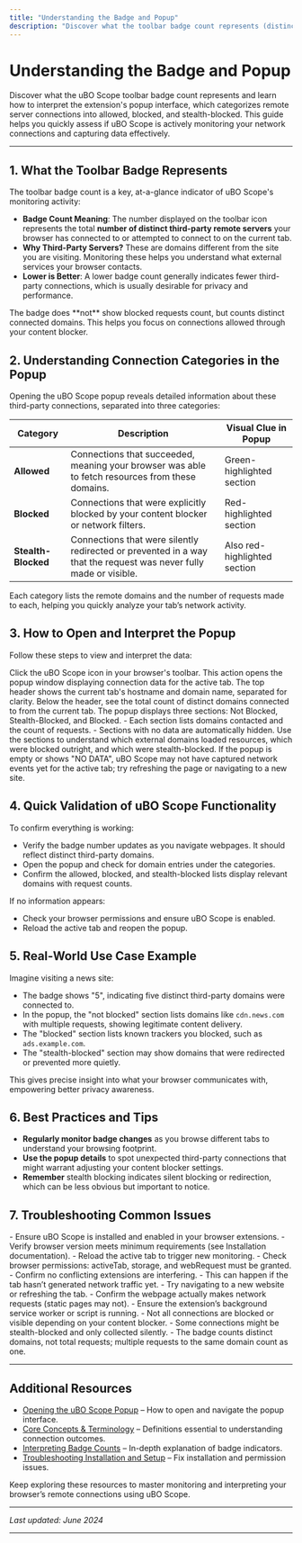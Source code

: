 ```yaml
---
title: "Understanding the Badge and Popup"
description: "Discover what the toolbar badge count represents (distinct 3rd-party servers connected to) and how the popup categorizes connections into allowed, blocked, and stealth. Learn to quickly assess if uBO Scope is functioning and capturing data."
---
```


# Understanding the Badge and Popup

Discover what the uBO Scope toolbar badge count represents and learn how to interpret the extension's popup interface, which categorizes remote server connections into allowed, blocked, and stealth-blocked. This guide helps you quickly assess if uBO Scope is actively monitoring your network connections and capturing data effectively.

---

## 1. What the Toolbar Badge Represents

The toolbar badge count is a key, at-a-glance indicator of uBO Scope's monitoring activity:

- **Badge Count Meaning**: The number displayed on the toolbar icon represents the total **number of distinct third-party remote servers** your browser has connected to or attempted to connect to on the current tab.
- **Why Third-Party Servers?** These are domains different from the site you are visiting. Monitoring these helps you understand what external services your browser contacts.
- **Lower is Better**: A lower badge count generally indicates fewer third-party connections, which is usually desirable for privacy and performance.

<Tip>
The badge does **not** show blocked requests count, but counts distinct connected domains. This helps you focus on connections allowed through your content blocker.
</Tip>

## 2. Understanding Connection Categories in the Popup

Opening the uBO Scope popup reveals detailed information about these third-party connections, separated into three categories:

| Category       | Description                                                                                 | Visual Clue in Popup         |
|----------------|---------------------------------------------------------------------------------------------|-----------------------------|
| **Allowed**    | Connections that succeeded, meaning your browser was able to fetch resources from these domains. | Green-highlighted section    |
| **Blocked**    | Connections that were explicitly blocked by your content blocker or network filters.         | Red-highlighted section      |
| **Stealth-Blocked** | Connections that were silently redirected or prevented in a way that the request was never fully made or visible. | Also red-highlighted section |

Each category lists the remote domains and the number of requests made to each, helping you quickly analyze your tab’s network activity.

## 3. How to Open and Interpret the Popup

Follow these steps to view and interpret the data:

<Steps>
<Step title="Open the Popup">
Click the uBO Scope icon in your browser's toolbar. This action opens the popup window displaying connection data for the active tab.
</Step>
<Step title="View Domain Information">
The top header shows the current tab's hostname and domain name, separated for clarity.
</Step>
<Step title="Check the Summary Section">
Below the header, see the total count of distinct domains connected to from the current tab.
</Step>
<Step title="Explore Categories">
The popup displays three sections: Not Blocked, Stealth-Blocked, and Blocked.
- Each section lists domains contacted and the count of requests.
- Sections with no data are automatically hidden.
</Step>
<Step title="Assess Connection Outcomes">
Use the sections to understand which external domains loaded resources, which were blocked outright, and which were stealth-blocked.
</Step>
</Steps>

<Tip>
If the popup is empty or shows "NO DATA", uBO Scope may not have captured network events yet for the active tab; try refreshing the page or navigating to a new site.
</Tip>

## 4. Quick Validation of uBO Scope Functionality

To confirm everything is working:

- Verify the badge number updates as you navigate webpages. It should reflect distinct third-party domains.
- Open the popup and check for domain entries under the categories.
- Confirm the allowed, blocked, and stealth-blocked lists display relevant domains with request counts.

If no information appears:

- Check your browser permissions and ensure uBO Scope is enabled.
- Reload the active tab and reopen the popup.

## 5. Real-World Use Case Example

Imagine visiting a news site:

- The badge shows "5", indicating five distinct third-party domains were connected to.
- In the popup, the "not blocked" section lists domains like `cdn.news.com` with multiple requests, showing legitimate content delivery.
- The "blocked" section lists known trackers you blocked, such as `ads.example.com`.
- The "stealth-blocked" section may show domains that were redirected or prevented more quietly.

This gives precise insight into what your browser communicates with, empowering better privacy awareness.

## 6. Best Practices and Tips

- **Regularly monitor badge changes** as you browse different tabs to understand your browsing footprint.
- **Use the popup details** to spot unexpected third-party connections that might warrant adjusting your content blocker settings.
- **Remember** stealth blocking indicates silent blocking or redirection, which can be less obvious but important to notice.

## 7. Troubleshooting Common Issues

<AccordionGroup title="Troubleshooting uBO Scope Badge and Popup">
<Accordion title="Badge Not Updating or Always Zero">
- Ensure uBO Scope is installed and enabled in your browser extensions.
- Verify browser version meets minimum requirements (see Installation documentation).
- Reload the active tab to trigger new monitoring.
- Check browser permissions: activeTab, storage, and webRequest must be granted.
- Confirm no conflicting extensions are interfering.
</Accordion>
<Accordion title="Popup Shows NO DATA or Empty Sections">
- This can happen if the tab hasn’t generated network traffic yet.
- Try navigating to a new website or refreshing the tab.
- Confirm the webpage actually makes network requests (static pages may not).
- Ensure the extension’s background service worker or script is running.
</Accordion>
<Accordion title="Unexpected or Missing Domains in Lists">
- Not all connections are blocked or visible depending on your content blocker.
- Some connections might be stealth-blocked and only collected silently.
- The badge counts distinct domains, not total requests; multiple requests to the same domain count as one.
</Accordion>
</AccordionGroup>

---

## Additional Resources

- [Opening the uBO Scope Popup](./opening-popup) – How to open and navigate the popup interface.
- [Core Concepts & Terminology](../../overview/about-ubo-scope/core-concepts-terminology) – Definitions essential to understanding connection outcomes.
- [Interpreting Badge Counts](./badge-counts-meaning) – In-depth explanation of badge indicators.
- [Troubleshooting Installation and Setup](../../getting-started/installation-basics/troubleshooting-install) – Fix installation and permission issues.

Keep exploring these resources to master monitoring and interpreting your browser’s remote connections using uBO Scope.

---

_Last updated: June 2024_

---